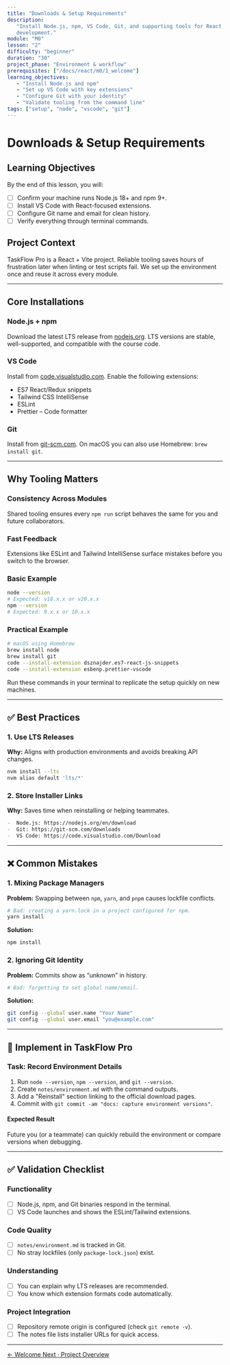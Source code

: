 ```yaml
---
title: "Downloads & Setup Requirements"
description:
   "Install Node.js, npm, VS Code, Git, and supporting tools for React
   development."
module: "M0"
lesson: "2"
difficulty: "beginner"
duration: "30"
project_phase: "Environment & workflow"
prerequisites: ["/docs/react/m0/1_welcome"]
learning_objectives:
   - "Install Node.js and npm"
   - "Set up VS Code with key extensions"
   - "Configure Git with your identity"
   - "Validate tooling from the command line"
tags: ["setup", "node", "vscode", "git"]
---
```


# Downloads & Setup Requirements

## Learning Objectives

By the end of this lesson, you will:

-  [ ] Confirm your machine runs Node.js 18+ and npm 9+.
-  [ ] Install VS Code with React-focused extensions.
-  [ ] Configure Git name and email for clean history.
-  [ ] Verify everything through terminal commands.

## Project Context

TaskFlow Pro is a React + Vite project. Reliable tooling saves hours of
frustration later when linting or test scripts fail. We set up the environment
once and reuse it across every module.

---

## Core Installations

### Node.js + npm

Download the latest LTS release from [nodejs.org](https://nodejs.org). LTS
versions are stable, well-supported, and compatible with the course code.

### VS Code

Install from [code.visualstudio.com](https://code.visualstudio.com). Enable the
following extensions:

-  ES7 React/Redux snippets
-  Tailwind CSS IntelliSense
-  ESLint
-  Prettier – Code formatter

### Git

Install from [git-scm.com](https://git-scm.com). On macOS you can also use
Homebrew: `brew install git`.

---

## Why Tooling Matters

### Consistency Across Modules

Shared tooling ensures every `npm run` script behaves the same for you and
future collaborators.

### Fast Feedback

Extensions like ESLint and Tailwind IntelliSense surface mistakes before you
switch to the browser.

### Basic Example

```bash
node --version
# Expected: v18.x.x or v20.x.x
npm --version
# Expected: 9.x.x or 10.x.x
```

### Practical Example

```bash
# macOS using Homebrew
brew install node
brew install git
code --install-extension dsznajder.es7-react-js-snippets
code --install-extension esbenp.prettier-vscode
```

Run these commands in your terminal to replicate the setup quickly on new
machines.

---

## ✅ Best Practices

### 1. Use LTS Releases

**Why:** Aligns with production environments and avoids breaking API changes.

```bash
nvm install --lts
nvm alias default 'lts/*'
```

### 2. Store Installer Links

**Why:** Saves time when reinstalling or helping teammates.

```md
-  Node.js: https://nodejs.org/en/download
-  Git: https://git-scm.com/downloads
-  VS Code: https://code.visualstudio.com/Download
```

---

## ❌ Common Mistakes

### 1. Mixing Package Managers

**Problem:** Swapping between `npm`, `yarn`, and `pnpm` causes lockfile
conflicts.

```bash
# Bad: creating a yarn.lock in a project configured for npm.
yarn install
```

**Solution:**

```bash
npm install
```

### 2. Ignoring Git Identity

**Problem:** Commits show as “unknown” in history.

```bash
# Bad: forgetting to set global name/email.
```

**Solution:**

```bash
git config --global user.name "Your Name"
git config --global user.email "you@example.com"
```

---

## 🔨 Implement in TaskFlow Pro

### Task: Record Environment Details

1. Run `node --version`, `npm --version`, and `git --version`.
2. Create `notes/environment.md` with the command outputs.
3. Add a "Reinstall" section linking to the official download pages.
4. Commit with `git commit -am "docs: capture environment versions"`.

#### Expected Result

Future you (or a teammate) can quickly rebuild the environment or compare
versions when debugging.

---

## ✅ Validation Checklist

### Functionality

-  [ ] Node.js, npm, and Git binaries respond in the terminal.
-  [ ] VS Code launches and shows the ESLint/Tailwind extensions.

### Code Quality

-  [ ] `notes/environment.md` is tracked in Git.
-  [ ] No stray lockfiles (only `package-lock.json`) exist.

### Understanding

-  [ ] You can explain why LTS releases are recommended.
-  [ ] You know which extension formats code automatically.

### Project Integration

-  [ ] Repository remote origin is configured (check `git remote -v`).
-  [ ] The notes file lists installer URLs for quick access.

---

<div className='mt-8 flex justify-between'>
   <a
      href='/docs/react/m0/1_welcome'
      className='text-sm font-medium text-muted-foreground hover:text-foreground'
   >
      ← Welcome
   </a>
   <a
      href='/docs/react/m0/3_project-overview'
      className='text-sm font-medium text-primary hover:text-primary/80'
   >
      Next · Project Overview
   </a>
</div>
